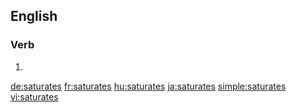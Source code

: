 ==English==

===Verb===
{{head|en|verb form}}

# {{en-third-person singular of|saturate}}

[[de:saturates]]
[[fr:saturates]]
[[hu:saturates]]
[[ja:saturates]]
[[simple:saturates]]
[[vi:saturates]]